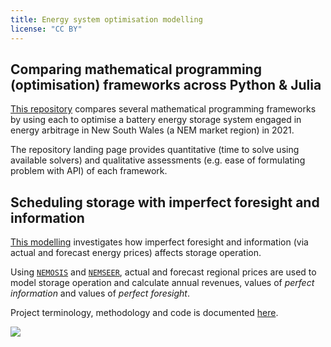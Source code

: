 ```yaml
---
title: Energy system optimisation modelling
license: "CC BY"
---
```

## Comparing mathematical programming (optimisation) frameworks across Python & Julia

[This repository](https://github.com/prakaa/Battery-Optimisation-Benchmarking) compares several mathematical programming frameworks by using each to optimise a battery energy storage system engaged in energy arbitrage in New South Wales (a NEM market region) in 2021.

The repository landing page provides quantitative (time to solve using available solvers) and qualitative assessments (e.g. ease of formulating problem with API) of each framework.

## Scheduling storage with imperfect foresight and information

[This modelling](https://github.com/prakaa/NEMStorageUnderUncertainty) investigates how imperfect foresight and information (via actual and forecast energy prices) affects storage operation.

Using [`NEMOSIS`](nem_data.qmd#nemosis) and [`NEMSEER`](nem_data.qmd#nemseer), actual and forecast regional prices are used to model storage operation and calculate annual revenues, values of *perfect information* and values of *perfect foresight*.

Project terminology, methodology and code is documented [here](https://prakaa.github.io/NEMStorageUnderUncertainty/dev/).

![](https://prakaa.github.io/NEMStorageUnderUncertainty/dev/sim_example.png)
